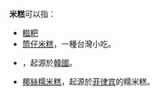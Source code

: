 '''米糕'''可以指：
*[[糍粑|糍粑]]
*[[筒仔米糕|筒仔米糕]]，一種台灣小吃。
*{{link-en|糯米糕|Chapssal-tteok}}，起源於[[大韩民国|韓國]]。
*[[椰絲糯米糕|椰絲糯米糕]]，起源於[[菲律宾|菲律宾]]的糯米糕。

{{消歧義|Cat=二字消歧義}}